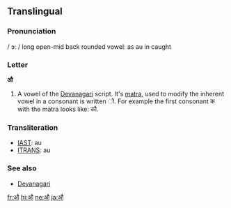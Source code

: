 ==Translingual==

===Pronunciation===
/ ɔ: / long open-mid back rounded vowel: as au in caught

===Letter===
'''औ'''

# A vowel of the [[Devanagari]] script.  It's [[matra]], used to modify the inherent vowel in a consonant is written &#x094C;.  For example the first consonant क with the matra looks like: कौ.

===Transliteration===
*[[w:IAST|IAST]]: au
*[[w:ITRANS|ITRANS]]: au

===See also===
*[[w:Devanagari|Devanagari]]

[[fr:औ]]
[[hi:औ]]
[[ne:औ]]
[[ja:औ]]